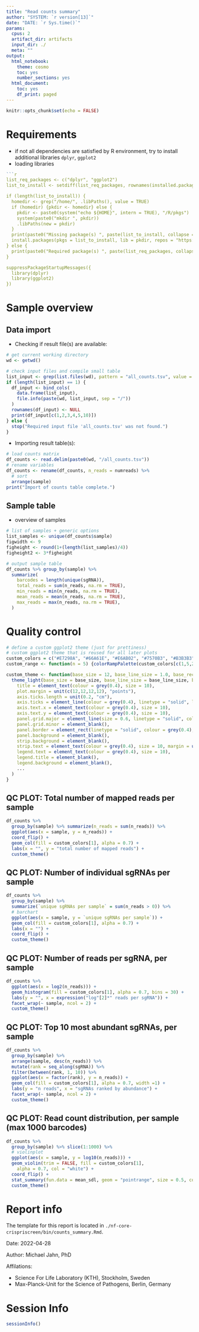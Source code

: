 ```yaml
---
title: "Read counts summary"
author: "SYSTEM: `r version[13]`"
date: "DATE: `r Sys.time()`"
params:
  cpus: 2
  artifact_dir: artifacts
  input_dir: ./
  meta: ""
output:
  html_notebook:
    theme: cosmo
    toc: yes
    number_sections: yes
  html_document:
    toc: yes
    df_print: paged
---
```


```r
knitr::opts_chunk$set(echo = FALSE)
```

# Requirements

- if not all dependencies are satisfied by R environment, try to install additional libraries `dplyr`, `ggplot2`
- loading libraries

```r
```r
list_req_packages <- c("dplyr", "ggplot2")
list_to_install <- setdiff(list_req_packages, rownames(installed.packages()))

if (length(list_to_install)) {
  homedir <- grep("/home/", .libPaths(), value = TRUE)
  if (homedir) {pkdir <- homedir} else {
    pkdir <- paste0(system("echo ${HOME}", intern = TRUE), "/R/pkgs")
    system(paste0("mkdir ", pkdir))
    .libPaths(new = pkdir)
  }
  print(paste0("Missing package(s) ", paste(list_to_install, collapse = ", "), " are installed to ", pkdir))
  install.packages(pkgs = list_to_install, lib = pkdir, repos = "https://cloud.r-project.org")
} else {
  print(paste0("Required package(s) ", paste(list_req_packages, collapse = ", "), " are already installed."))
}

suppressPackageStartupMessages({
  library(dplyr)
  library(ggplot2)
})
```

# Sample overview

## Data import

- Checking if result file(s) are available:

```r
# get current working directory
wd <- getwd()

# check input files and compile small table
list_input <- grep(list.files(wd), pattern = "all_counts.tsv", value = TRUE)
if (length(list_input) == 1) {
  df_input <- bind_cols(
    data.frame(list_input),
    file.info(paste(wd, list_input, sep = "/"))
  )
  rownames(df_input) <- NULL
  print(df_input[c(1,2,3,4,5,10)])
} else {
  stop("Required input file 'all_counts.tsv' was not found.")
}
```

- Importing result table(s):

```r
# load counts matrix
df_counts <- read.delim(paste0(wd, "/all_counts.tsv"))
# rename variables
df_counts <- rename(df_counts, n_reads = numreads) %>%
  # sort
  arrange(sample)
print("Import of counts table complete.")
```

## Sample table

- overview of samples

```r
# list of samples + generic options
list_samples <- unique(df_counts$sample)
figwidth <- 9
figheight <- round(1+(length(list_samples)/4))
figheight2 <- 3*figheight

# output sample table
df_counts %>% group_by(sample) %>%
  summarize(
    barcodes = length(unique(sgRNA)),
    total_reads = sum(n_reads, na.rm = TRUE),
    min_reads = min(n_reads, na.rm = TRUE),
    mean_reads = mean(n_reads, na.rm = TRUE),
    max_reads = max(n_reads, na.rm = TRUE),
  )
```

# Quality control

```r
# define a custom ggplot2 theme (just for prettiness)
# custom ggplot2 theme that is reused for all later plots
custom_colors = c("#E7298A", "#66A61E", "#E6AB02", "#7570B3", "#B3B3B3", "#1B9E77", "#D95F02", "#A6761D")
custom_range <- function(n = 5) {colorRampPalette(custom_colors[c(1,5,2)])(n)}

custom_theme <- function(base_size = 12, base_line_size = 1.0, base_rect_size = 1.0, ...) {
  theme_light(base_size = base_size, base_line_size = base_line_size, base_rect_size = base_rect_size) + theme(
    title = element_text(colour = grey(0.4), size = 10),
    plot.margin = unit(c(12,12,12,12), "points"),
    axis.ticks.length = unit(0.2, "cm"),
    axis.ticks = element_line(colour = grey(0.4), linetype = "solid", lineend = "round"),
    axis.text.x = element_text(colour = grey(0.4), size = 10),
    axis.text.y = element_text(colour = grey(0.4), size = 10),
    panel.grid.major = element_line(size = 0.6, linetype = "solid", colour = grey(0.9)),
    panel.grid.minor = element_blank(),
    panel.border = element_rect(linetype = "solid", colour = grey(0.4), fill = NA, size = 1.0),
    panel.background = element_blank(),
    strip.background = element_blank(),
    strip.text = element_text(colour = grey(0.4), size = 10, margin = unit(rep(3,4), "points")),
    legend.text = element_text(colour = grey(0.4), size = 10),
    legend.title = element_blank(),
    legend.background = element_blank(),
    ...
  )
}
```

## QC PLOT: Total number of mapped reads per sample

```r
df_counts %>%
  group_by(sample) %>% summarize(n_reads = sum(n_reads)) %>%
  ggplot(aes(x = sample, y = n_reads)) +
  coord_flip() +
  geom_col(fill = custom_colors[1], alpha = 0.7) +
  labs(x = "", y = "total number of mapped reads") +
  custom_theme()
```

## QC PLOT: Number of individual sgRNAs per sample

```r
df_counts %>%
  group_by(sample) %>%
  summarize(`unique sgRNAs per sample` = sum(n_reads > 0)) %>%
  # barchart
  ggplot(aes(x = sample, y = `unique sgRNAs per sample`)) + 
  geom_col(fill = custom_colors[1], alpha = 0.7) +
  labs(x = "") +
  coord_flip() +
  custom_theme()
```

## QC PLOT: Number of reads per sgRNA, per sample

```r
df_counts %>%
  ggplot(aes(x = log2(n_reads))) +
  geom_histogram(fill = custom_colors[1], alpha = 0.7, bins = 30) +
  labs(y = "", x = expression("log"[2]*" reads per sgRNA")) +
  facet_wrap(~ sample, ncol = 2) +
  custom_theme()
```

## QC PLOT: Top 10 most abundant sgRNAs, per sample

```r
df_counts %>%
  group_by(sample) %>%
  arrange(sample, desc(n_reads)) %>% 
  mutate(rank = seq_along(sgRNA)) %>%
  filter(between(rank, 1, 10)) %>%
  ggplot(aes(x = factor(rank), y = n_reads)) +
  geom_col(fill = custom_colors[1], alpha = 0.7, width =1) +
  labs(y = "n reads", x = "sgRNAs ranked by abundance") +
  facet_wrap(~ sample, ncol = 2) +
  custom_theme()
```

## QC PLOT: Read count distribution, per sample (max 1000 barcodes)

```r
df_counts %>%
  group_by(sample) %>% slice(1:1000) %>%
  # violinplot
  ggplot(aes(x = sample, y = log10(n_reads))) +
  geom_violin(trim = FALSE, fill = custom_colors[1],
    alpha = 0.7, col = "white") +
  coord_flip() +
  stat_summary(fun.data = mean_sdl, geom = "pointrange", size = 0.5, col = grey(0.3)) +
  custom_theme()
```


# Report info

The template for this report is located in `./nf-core-crispriscreen/bin/counts_summary.Rmd`.

Date: 2022-04-28

Author: Michael Jahn, PhD

Affilations:

  - Science For Life Laboratory (KTH), Stockholm, Sweden
  - Max-Planck-Unit for the Science of Pathogens, Berlin, Germany

# Session Info

```r
sessionInfo()
```

